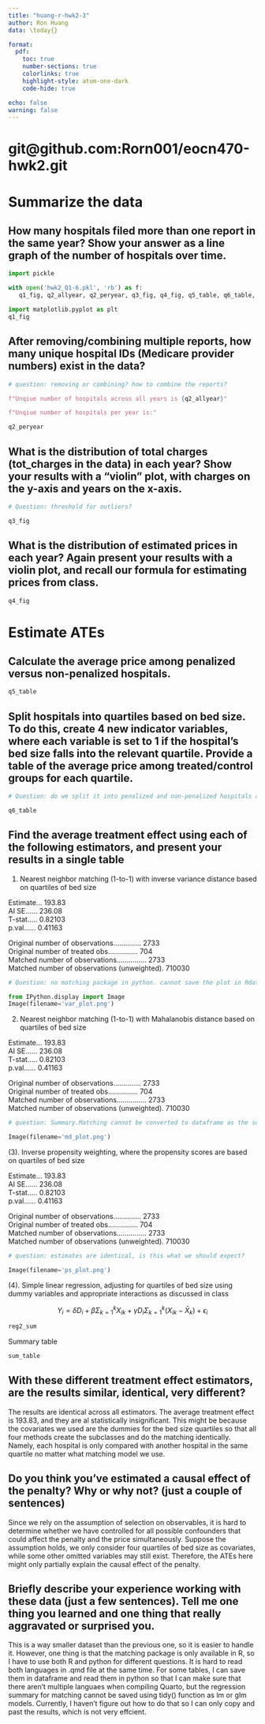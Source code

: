 ```yaml
---
title: "huang-r-hwk2-3"
author: Ron Huang
data: \today{}

format: 
  pdf: 
    toc: true
    number-sections: true
    colorlinks: true
    highlight-style: atom-one-dark
    code-hide: true

echo: false
warning: false
---
```


# git@github.com:Rorn001/eocn470-hwk2.git {.unnumbered}

# Summarize the data

## How many hospitals filed more than one report in the same year? Show your answer as a line graph of the number of hospitals over time.

```python
import pickle

with open('hwk2_Q1-6.pkl', 'rb') as f:
   q1_fig, q2_allyear, q2_peryear, q3_fig, q4_fig, q5_table, q6_table, sum_table, reg2_sum = pickle.load(f)

```

```python
import matplotlib.pyplot as plt
q1_fig
```

\newpage
## After removing/combining multiple reports, how many unique hospital IDs (Medicare provider numbers) exist in the data?

```python
# question: removing or combining? how to combine the reports?

f"Unqiue number of hospitals across all years is {q2_allyear}"

```

```python
f"Unqiue number of hospitals per year is:"

```

```python
q2_peryear
```


\newpage
## What is the distribution of total charges (tot_charges in the data) in each year? Show your results with a “violin” plot, with charges on the y-axis and years on the x-axis. 

```python
# Question: threshold for outliers?

q3_fig

```

\newpage
## What is the distribution of estimated prices in each year? Again present your results with a violin plot, and recall our formula for estimating prices from class.

```python

q4_fig

```

\newpage
# Estimate ATEs

## Calculate the average price among penalized versus non-penalized hospitals.

```python

q5_table

```

\newpage
## Split hospitals into quartiles based on bed size. To do this, create 4 new indicator variables, where each variable is set to 1 if the hospital’s bed size falls into the relevant quartile. Provide a table of the average price among treated/control groups for each quartile.

```python

# Question: do we split it into penalized and non-penalized hospitals and then define the quartiles variables, or do we define the quartiles variables first and then split it into penalized and non-penalized hospitals?

q6_table

```

\newpage
## Find the average treatment effect using each of the following estimators, and present your results in a single table
(1) Nearest neighbor matching (1-to-1) with inverse variance distance based on quartiles of bed size


Estimate...  193.83 \
AI SE......  236.08 \
T-stat.....  0.82103 \
p.val......  0.41163 \

Original number of observations..............  2733 \
Original number of treated obs...............  704 \
Matched number of observations...............  2733 \
Matched number of observations  (unweighted).  710030 \

```python
# Question: no matching package in python. cannot save the plot in Rdata and read it in python.

from IPython.display import Image
Image(filename='var_plot.png')
```

\newpage
(2) Nearest neighbor matching (1-to-1) with Mahalanobis distance based on quartiles of bed size

Estimate...  193.83 \
AI SE......  236.08 \
T-stat.....  0.82103 \
p.val......  0.41163 \

Original number of observations..............  2733 \
Original number of treated obs...............  704 \
Matched number of observations...............  2733 \
Matched number of observations  (unweighted).  710030 \

```python

# question: Summary.Matching cannot be converted to dataframe as the summary of lm or glm models by using tidy() function. is there a way to save it?

Image(filename='md_plot.png')
```

\newpage
(3). Inverse propensity weighting, where the propensity scores are based on quartiles of bed size

Estimate...  193.83 \
AI SE......  236.08 \
T-stat.....  0.82103 \
p.val......  0.41163 \


Original number of observations..............  2733 \
Original number of treated obs...............  704 \
Matched number of observations...............  2733 \
Matched number of observations  (unweighted).  710030 \

```python
# question: estimates are identical, is this what we should expect?

Image(filename='ps_plot.png')
```

\newpage
(4). Simple linear regression, adjusting for quartiles of bed size using dummy variables and appropriate interactions as discussed in class

$$
Y_i = \delta D_i + \beta \Sigma_{k=1}^k X_{ik} + \gamma D_i \Sigma_{k=1}^k (X_{ik} - \bar{X}_k) + \epsilon_i
$$


```python

reg2_sum

```




\newpage
Summary table

```python

sum_table

```

\newpage
## With these different treatment effect estimators, are the results similar, identical, very different?

The results are identical across all estimators. The average treatment effect is 193.83, and they are al statistically insignificant. This might be because the covariates we used are the dummies for the bed size quartiles so that all four methods create the subclasses and do the matching identically. Namely, each hospital is only compared with another hospital in the same quartile no matter what matching model we use. 


\newpage
## Do you think you’ve estimated a causal effect of the penalty? Why or why not? (just a couple of sentences)

Since we rely on the assumption of selection on observables, it is hard to determine whether we have controlled for all possible confounders that could affect the penalty and the price simultaneously. Suppose the assumption holds, we only consider four quartiles of bed size as covariates, while some other omitted variables may still exist. Therefore, the ATEs here might only partially explain the causal effect of the penalty.


\newpage
## Briefly describe your experience working with these data (just a few sentences). Tell me one thing you learned and one thing that really aggravated or surprised you.

This is a way smaller dataset than the previous one, so it is easier to handle it. However, one thing is that the matching package is only available in R, so I have to use both R and python for different questions. It is hard to read both languages in .qmd file at the same time. For some tables, I can save them in dataframe and read them in python so that I can make sure that there aren't multiple languaes when compiling Quarto, but the regression summary for matching cannot be saved using tidy() function as lm or glm models. Currently, I haven't figure out how to do that so I can only copy and past the results, which is not very effcient.